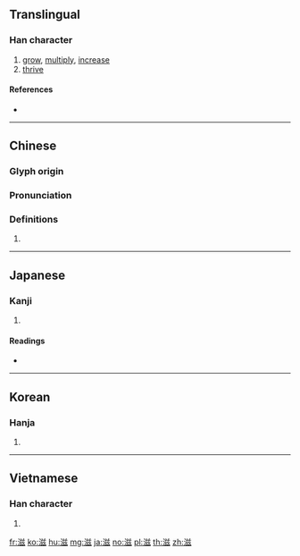 {{character info/new}}
==Translingual==

===Han character===
{{Han char|rn=85|rad=水|as=09|sn=12|four=38132|canj=ETVI|ids=⿰氵兹}}

# [[grow]], [[multiply]], [[increase]]
# [[thrive]]

====References====
* {{Han ref|kx=0642.150|dkj=17919|dj=1049.190|hdz=31686.060|uh=6ECB|ud=28363|bh=B4FE|bd=46334}}

----

==Chinese==
{{zh-forms}}

===Glyph origin===
{{Han etym}}

===Pronunciation===
{{zh-pron
|m=zī
|c=zi1
|h=pfs=
|md=
|mn=qz:chir/tw,xm,zz:chu
|w=
|mc=y
|oc=y
|cat=
}}

===Definitions===
{{zh-hanzi}}

# {{rfdef|lang=zh}}

----

==Japanese==

===Kanji===
{{ja-kanji|grade=c|rs=水09}}

# {{defn|lang=ja|sort=水09}}

====Readings====
* {{ja-readings|goon=[[し]] (shi) {{non-joyo-reading}}|kanon=[[し]] (shi) {{non-joyo-reading}}|kanyoon=[[じ]] (ji)|kun=[[しげる]] (shigeru), [[ます]] (masu), [[ますます]] (masumasu)}}

----

==Korean==

===Hanja===
{{ko-hanja|hangeul=자|eumhun=|rv=ja|mr=cha|y=ca}}

# {{defn|lang=ko|sort=水09}}

----

==Vietnamese==

===Han character===
{{vi-hantu|tư|rs=水09}}

# {{defn|lang=vi}}

[[fr:滋]]
[[ko:滋]]
[[hu:滋]]
[[mg:滋]]
[[ja:滋]]
[[no:滋]]
[[pl:滋]]
[[th:滋]]
[[zh:滋]]